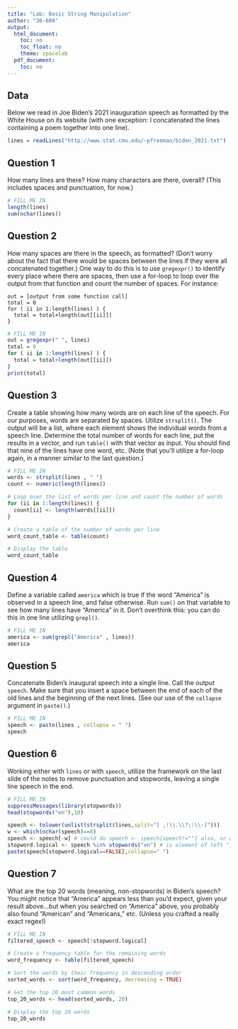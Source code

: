 ---
title: "Lab: Basic String Manipulation"
author: "36-600"
output:
  html_document:
    toc: no
    toc_float: no
    theme: spacelab
  pdf_document:
    toc: no
---

## Data

Below we read in Joe Biden's 2021 inauguration speech as formatted by the White House on its website (with one exception: I concatenated the lines containing a poem together into one line).
```{r}
lines = readLines("http://www.stat.cmu.edu/~pfreeman/biden_2021.txt")
```

## Question 1

How many lines are there? How many characters are there, overall? (This includes spaces and punctuation, for now.)
```{r}
# FILL ME IN
length(lines)
sum(nchar(lines))
```

## Question 2

How many spaces are there in the speech, as formatted? (Don't worry about the fact that there would be spaces between the lines if they were all concatenated together.) One way to do this is to use `gregexpr()` to identify every place where there are spaces, then use a for-loop to loop over the output from that function and count the number of spaces. For instance:
```
out = [output from some function call]
total = 0
for ( ii in 1:length(lines) ) {
  total = total+length(out[[ii]])
}
```

```{r}
# FILL ME IN
out = gregexpr(" ", lines)
total = 0
for ( ii in 1:length(lines) ) {
  total = total+length(out[[ii]])
}
print(total)
```

## Question 3

Create a table showing how many words are on each line of the speech. For our purposes, words are separated by spaces. Utilize `strsplit()`. The output will be a list, where each element shows the individual words from a speech line. Determine the total number of words for each line, put the results in a vector, and run `table()` with that vector as input. You should find that nine of the lines have one word, etc. (Note that you'll utilize a for-loop again, in a manner similar to the last question.)
```{r}
# FILL ME IN
words <- strsplit(lines , " ")
count <- numeric(length(lines))

# Loop over the list of words per line and count the number of words
for (ii in 1:length(lines)) {
  count[ii] <- length(words[[ii]])
}

# Create a table of the number of words per line
word_count_table <- table(count)

# Display the table
word_count_table
```

## Question 4

Define a variable called `america` which is true if the word "America" is observed in a speech line, and false otherwise. Run `sum()` on that variable to see how many lines have "America" in it. Don't overthink this: you can do this in one line utilizing `grepl()`.
```{r}
# FILL ME IN
america <- sum(grepl("America" , lines))
america
```

## Question 5

Concatenate Biden's inaugural speech into a single line. Call the output `speech`. Make sure that you insert a space between the end of each of the old lines and the beginning of the next lines. (See our use of the `collapse` argument in `paste()`.)
```{r}
# FILL ME IN
speech <- paste(lines , collapse = " ")
speech
```

## Question 6

Working either with `lines` or with `speech`, utilize the framework on the last slide of the notes to remove punctuation and stopwords, leaving a single line speech in the end.
```{r}
# FILL ME IN
suppressMessages(library(stopwords))
head(stopwords("en"),10)

speech <- tolower(unlist(strsplit(lines,split="[ ,!\\.\\?;:\\-]")))
w <- which(nchar(speech)==0)
speech <- speech[-w] # could do speech <- speech[speech!=""] also, or dplyr...
stopword.logical <- speech %in% stopwords("en") # is element of left "in" vector at right? [T/F]
paste(speech[stopword.logical==FALSE],collapse=" ")
```

## Question 7

What are the top 20 words (meaning, non-stopwords) in Biden's speech? You might notice that "America" appears less than you'd expect, given your result above...but when you searched on "America" above, you probably also found "American" and "Americans," etc. (Unless you crafted a really exact regex!)
```{r}
# FILL ME IN
filtered_speech <- speech[!stopword.logical]

# Create a frequency table for the remaining words
word_frequency <- table(filtered_speech)

# Sort the words by their frequency in descending order
sorted_words <- sort(word_frequency, decreasing = TRUE)

# Get the top 20 most common words
top_20_words <- head(sorted_words, 20)

# Display the top 20 words
top_20_words
```

